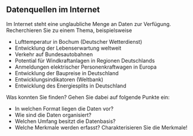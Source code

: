 ## Datenquellen im Internet

Im Internet steht eine unglaubliche Menge an Daten zur Verfügung. Recherchieren Sie zu einem Thema, beispielsweise

- Lufttemperatur in Bochum (Deutscher Wetterdienst)
- Entwicklung der Lebenserwartung weltweit
- Verkehr auf Bundesautobahnen
- Potential für Windkraftanlagen in Regionen Deutschlands
- Anmeldungen elektrischer Personenkraftwagen in Europa
- Entwicklung der Baupreise in Deutschland
- Entwicklungsindikatoren (Weltbank)
- Entwicklung des Energiesplits in Deutschland

Was konnten Sie finden? Gehen Sie dabei auf folgende Punkte ein:

- In welchen Format liegen die Daten vor?
- Wie sind die Daten organisiert?
- Welchen Umfang besitzt die Datenbasis?
- Welche Merkmale werden erfasst? Charakterisieren Sie die Merkmale!